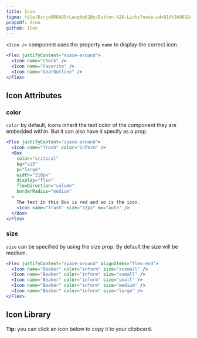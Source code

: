 ```yaml
---
title: Icon
figma: file/Dirjx0RKbOOrLacqHq61By/Button-%26-Links?node-id=914%3A981&viewport=1741%2C951%2C1
propsOf: Icon
github: Icon
---
```



`<Icon />` component uses the property `name` to display the correct icon.

```jsx
<Flex justifyContent="space-around">
  <Icon name="Check" />
  <Icon name="Favorite" />
  <Icon name="GearOutline" />
</Flex>
```

## Icon Attributes

### color

`color` by default, icons inherit the text color of the component they are embedded within. But it can also have it specify as a prop.

```jsx
<Flex justifyContent="space-around">
  <Icon name="Trash" color="inform" />
  <Box
    color="critical"
    bg="ui5"
    p="large"
    width="210px"
    display="flex"
    flexDirection="column"
    borderRadius="medium"
  >
    The text in this Box is red and so is the icon.
    <Icon name="Trash" size="32px" mx="auto" />
  </Box>
</Flex>
```

### size

`size` can be specified by using the size prop. By default the size will be medium.

```jsx
<Flex justifyContent="space-around" alignItems="flex-end">
  <Icon name="Beaker" color="inform" size="xxsmall" />
  <Icon name="Beaker" color="inform" size="xsmall" />
  <Icon name="Beaker" color="inform" size="small" />
  <Icon name="Beaker" color="inform" size="medium" />
  <Icon name="Beaker" color="inform" size="large" />
</Flex>
```

## Icon Library

**Tip:** you can click an icon below to copy it to your clipboard.

<IconList />
